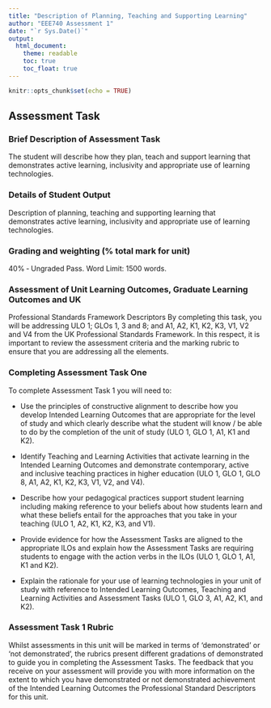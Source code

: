 ```yaml
---
title: "Description of Planning, Teaching and Supporting Learning"
author: "EEE740 Assessment 1"
date: "`r Sys.Date()`"
output:
  html_document:
    theme: readable
    toc: true
    toc_float: true
---
```


```r
knitr::opts_chunk$set(echo = TRUE)
```


## Assessment Task 
### Brief Description of Assessment Task
The student will describe how they plan, teach and support learning that demonstrates active learning,
inclusivity and appropriate use of learning technologies.

### Details of Student Output
Description of planning, teaching and supporting learning that demonstrates active learning, inclusivity and
appropriate use of learning technologies.

### Grading and weighting (% total mark for unit)
40% ‐ Ungraded Pass.
Word Limit: 1500 words.

### Assessment of Unit Learning Outcomes, Graduate Learning Outcomes and UK
Professional Standards Framework Descriptors
By completing this task, you will be addressing ULO 1; GLOs 1, 3 and 8; and A1, A2, K1, K2, K3, V1, V2 and V4
from the UK Professional Standards Framework. In this respect, it is important to review the assessment
criteria and the marking rubric to ensure that you are addressing all the elements.

### Completing Assessment Task One
To complete Assessment Task 1 you will need to:

* Use the principles of constructive alignment to describe how you develop Intended Learning
Outcomes that are appropriate for the level of study and which clearly describe what the student will
know / be able to do by the completion of the unit of study (ULO 1, GLO 1, A1, K1 and K2).

* Identify Teaching and Learning Activities that activate learning in the Intended Learning Outcomes
and demonstrate contemporary, active and inclusive teaching practices in higher education (ULO 1,
GLO 1, GLO 8, A1, A2, K1, K2, K3, V1, V2, and V4).

* Describe how your pedagogical practices support student learning including making reference to your
beliefs about how students learn and what these beliefs entail for the approaches that you take in
your teaching (ULO 1, A2, K1, K2, K3, and V1).

* Provide evidence for how the Assessment Tasks are aligned to the appropriate ILOs and explain how
the Assessment Tasks are requiring students to engage with the action verbs in the ILOs (ULO 1, GLO
1, A1, K1 and K2).

* Explain the rationale for your use of learning technologies in your unit of study with reference to
Intended Learning Outcomes, Teaching and Learning Activities and Assessment Tasks (ULO 1, GLO 3,
A1, A2, K1, and K2).

### Assessment Task 1 Rubric
Whilst assessments in this unit will be marked in terms of 'demonstrated' or 'not demonstrated', the rubrics
present different gradations of demonstrated to guide you in completing the Assessment Tasks. The feedback
that you receive on your assessment will provide you with more information on the extent to which you have
demonstrated or not demonstrated achievement of the Intended Learning Outcomes the Professional
Standard Descriptors for this unit.

